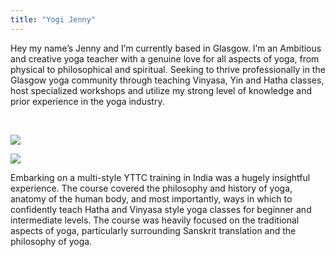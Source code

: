 ```yaml
---
title: "Yogi Jenny"
---
```




Hey my name's Jenny and I'm currently based in Glasgow. I'm an Ambitious and creative yoga teacher with a genuine love for all aspects of yoga, from physical to philosophical and spiritual. Seeking to thrive professionally in the Glasgow yoga community through teaching Vinyasa, Yin and Hatha classes, host specialized workshops and utilize my strong level of knowledge and prior experience in the yoga industry.

<br>

::: {layout-ncol=2}
![](/assets/main.jpg)

![](/assets/updog.jpg)
:::

Embarking on a multi-style YTTC training in India was a hugely insightful experience. The course covered the philosophy and history of yoga, anatomy of the human body, and most importantly, ways in which to confidently teach Hatha and Vinyasa style yoga classes for beginner and intermediate levels. The course was heavily focused on the traditional aspects of yoga, particularly surrounding Sanskrit translation and the philosophy of yoga.

<br>

